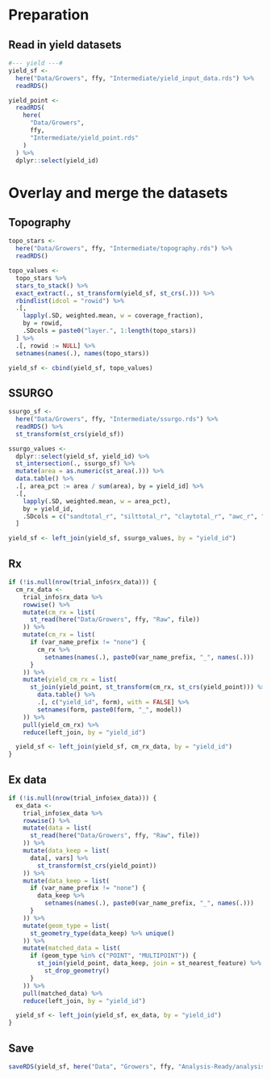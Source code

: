 # Preparation

## Read in yield datasets

```r
#--- yield ---#
yield_sf <-
  here("Data/Growers", ffy, "Intermediate/yield_input_data.rds") %>%
  readRDS()
```

```r
yield_point <-
  readRDS(
    here(
      "Data/Growers",
      ffy,
      "Intermediate/yield_point.rds"
    )
  ) %>%
  dplyr::select(yield_id)

```

# Overlay and merge the datasets

## Topography

```r
topo_stars <-
  here("Data/Growers", ffy, "Intermediate/topography.rds") %>%
  readRDS()

topo_values <-
  topo_stars %>%
  stars_to_stack() %>%
  exact_extract(., st_transform(yield_sf, st_crs(.))) %>%
  rbindlist(idcol = "rowid") %>%
  .[,
    lapply(.SD, weighted.mean, w = coverage_fraction),
    by = rowid,
    .SDcols = paste0("layer.", 1:length(topo_stars))
  ] %>%
  .[, rowid := NULL] %>%
  setnames(names(.), names(topo_stars))

yield_sf <- cbind(yield_sf, topo_values)
```

## SSURGO

```r
ssurgo_sf <-
  here("Data/Growers", ffy, "Intermediate/ssurgo.rds") %>%
  readRDS() %>%
  st_transform(st_crs(yield_sf))

ssurgo_values <-
  dplyr::select(yield_sf, yield_id) %>%
  st_intersection(., ssurgo_sf) %>%
  mutate(area = as.numeric(st_area(.))) %>%
  data.table() %>%
  .[, area_pct := area / sum(area), by = yield_id] %>%
  .[,
    lapply(.SD, weighted.mean, w = area_pct),
    by = yield_id,
    .SDcols = c("sandtotal_r", "silttotal_r", "claytotal_r", "awc_r", "om_r", "dbovendry_r")
  ]

yield_sf <- left_join(yield_sf, ssurgo_values, by = "yield_id")

```

## Rx

```r
if (!is.null(nrow(trial_info$rx_data))) {
  cm_rx_data <-
    trial_info$rx_data %>%
    rowwise() %>%
    mutate(cm_rx = list(
      st_read(here("Data/Growers", ffy, "Raw", file))
    )) %>%
    mutate(cm_rx = list(
      if (var_name_prefix != "none") {
        cm_rx %>%
          setnames(names(.), paste0(var_name_prefix, "_", names(.)))
      }
    )) %>%
    mutate(yield_cm_rx = list(
      st_join(yield_point, st_transform(cm_rx, st_crs(yield_point))) %>%
        data.table() %>%
        .[, c("yield_id", form), with = FALSE] %>%
        setnames(form, paste0(form, "_", model))
    )) %>%
    pull(yield_cm_rx) %>%
    reduce(left_join, by = "yield_id")

  yield_sf <- left_join(yield_sf, cm_rx_data, by = "yield_id")
}
```

## Ex data

```r

if (!is.null(nrow(trial_info$ex_data))) {
  ex_data <-
    trial_info$ex_data %>%
    rowwise() %>%
    mutate(data = list(
      st_read(here("Data/Growers", ffy, "Raw", file))
    )) %>%
    mutate(data_keep = list(
      data[, vars] %>%
        st_transform(st_crs(yield_point))
    )) %>%
    mutate(data_keep = list(
      if (var_name_prefix != "none") {
        data_keep %>%
          setnames(names(.), paste0(var_name_prefix, "_", names(.)))
      }
    )) %>%
    mutate(geom_type = list(
      st_geometry_type(data_keep) %>% unique()
    )) %>%
    mutate(matched_data = list(
      if (geom_type %in% c("POINT", "MULTIPOINT")) {
        st_join(yield_point, data_keep, join = st_nearest_feature) %>%
          st_drop_geometry()
      }
    )) %>%
    pull(matched_data) %>%
    reduce(left_join, by = "yield_id")

  yield_sf <- left_join(yield_sf, ex_data, by = "yield_id")
}
```

## Save

```r
saveRDS(yield_sf, here("Data", "Growers", ffy, "Analysis-Ready/analysis_data.rds"))
```
